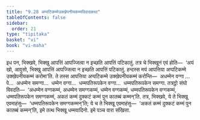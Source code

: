 ```yaml
---
title: "9.28 अप्पटिकम्मेउक्खेपनीयकम्मविवादकथा"
tableOfContents: false
sidebar:
  order: 21
type: "tipitaka"
basket: "vi"
book: "vi-maha"
---
```



<DynamicBreadcrumb />

<Division number="438" book="vi-maha">

<Paragraph number="1884" book="vi-maha">
इध पन, भिक्खवे, भिक्खु आपत्तिं आपज्जित्वा न इच्छति आपत्तिं पटिकातुं. तत्र चे भिक्खूनं एवं होति—  ‘अयं खो, आवुसो, भिक्खु आपत्तिं आपज्जित्वा न इच्छति आपत्तिं पटिकातुं. हन्दस्स मयं आपत्तिया अप्पटिकम्मे उक्खेपनीयकम्मं करोमा’ति. ते तस्स आपत्तिया अप्पटिकम्मे उक्खेपनीयकम्मं करोन्ति—  अधम्मेन वग्गा …पे…  अधम्मेन समग्गा…  धम्मेन वग्गा…  धम्मपतिरूपकेन वग्गा…  धम्मपतिरूपकेन समग्गा. तत्रट्ठो संघो विवदति—  ‘अधम्मेन वग्गकम्मं, अधम्मेन समग्गकम्मं, धम्मेन वग्गकम्मं, धम्मपतिरूपकेन वग्गकम्मं, धम्मपतिरूपकेन समग्गकम्मं, अकतं कम्मं दुक्कटं कम्मं पुन कातब्बं कम्मन्’ति. तत्र, भिक्खवे, ये ते भिक्खू एवमाहंसु—  ‘धम्मपतिरूपकेन समग्गकम्मन्’ति; ये च ते भिक्खू एवमाहंसु—  ‘अकतं कम्मं दुक्कटं कम्मं पुन कातब्बं कम्मन्’ति, इमे तत्थ भिक्खू धम्मवादिनो. इमे पञ्च वारा संखित्ता.
</Paragraph>
</Division>